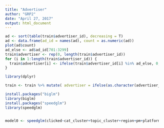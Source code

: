 ```yaml
---
title: "Advertiser"
author: "GRP2"
date: "April 27, 2017"
output: html_document
---
```


```r
ad <- sort(table(train$advertiser_id), decreasing = T)
ad <- data.frame(ad_id = names(ad), count = as.numeric(ad))
plot(ad$count)
ad_else <- ad$ad_id[701:3299]
train$advertiser <- rep(0, length(train$advertiser_id))
for (i in 1:length(train$advertiser_id)) {
  train$advertiser[i] <- ifelse(train$advertiser_id[i] %in% ad_else, 0, train$advertiser_id[i])
}

```

```r
library(dplyr)

train <- train %>% mutate( advertiser = ifelse(as.character(advertiser_id) %in% ad_else, 0, as.character(advertiser_id) ))

install.packages("biglm")
library(biglm)
install.packages("speedglm")
library(speedglm)


model0 <- speedglm(clicked~cat_cluster+topic_cluster+region+pm+platform+as.factor(advertiser), data = train, family = binomial(logit))
```
